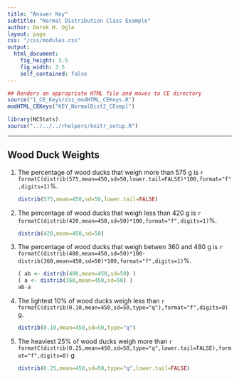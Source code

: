 ```yaml
---
title: "Answer Key"
subtitle: "Normal Distribution Class Example"
author: Derek H. Ogle
layout: page
css: "/css/modules.css"
output:
  html_document:
    fig_height: 3.5
    fig_width: 3.5
    self_contained: false
---
```


```r
## Renders an appropriate HTML file and moves to CE directory
source("1_CE_Keys/zzz_modHTML_CEKeys.R")
modHTML_CEKeys("KEY_NormalDist2_CExmpl")
```
```r
library(NCStats)
source("../../../rhelpers/knitr_setup.R")
```

----

## Wood Duck Weights

<ol start="1">
<li>The percentage of wood ducks that weigh more than 575 g is `r formatC(distrib(575,mean=450,sd=50,lower.tail=FALSE)*100,format="f",digits=1)`%.</li>
```r
distrib(575,mean=450,sd=50,lower.tail=FALSE)
```
</ol>


<ol start="2">
<li>The percentage of wood ducks that weigh less than 420 g is `r formatC(distrib(420,mean=450,sd=50)*100,format="f",digits=1)`%.</li>
```r
distrib(420,mean=450,sd=50)
```
</ol>


<ol start="3">
<li>The percentage of wood ducks that weigh betwen 360 and 480 g is `r formatC(distrib(480,mean=450,sd=50)*100-distrib(360,mean=450,sd=50)*100,format="f",digits=1)`%.</li>
```r
( ab <- distrib(480,mean=450,sd=50) )
( a <- distrib(360,mean=450,sd=50) )
ab-a
```
</ol>


<ol start="4">
<li>The lightest 10% of wood ducks weigh less than `r formatC(distrib(0.10,mean=450,sd=50,type="q"),format="f",digits=0)` g.</li>
```r
distrib(0.10,mean=450,sd=50,type="q")
```
</ol>


<ol start="5">
<li>The heaviest 25% of wood ducks weigh more than `r formatC(distrib(0.25,mean=450,sd=50,type="q",lower.tail=FALSE),format="f",digits=0)` g</li>
```r
distrib(0.25,mean=450,sd=50,type="q",lower.tail=FALSE)
```
</ol>
